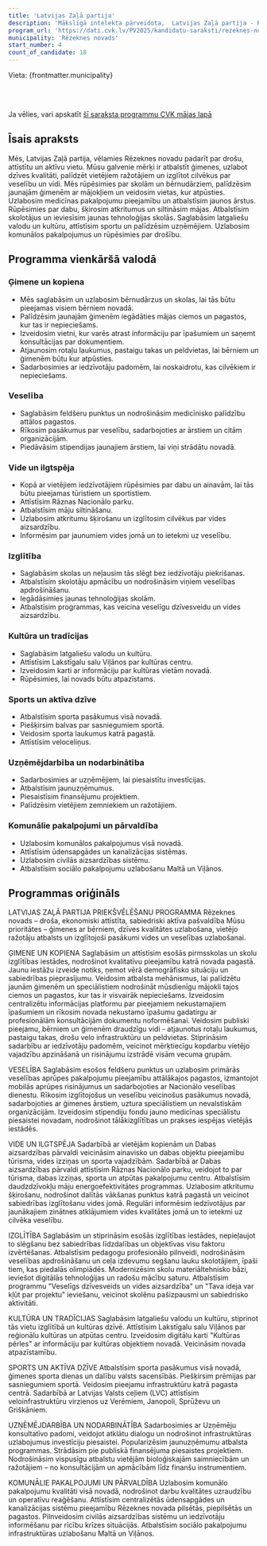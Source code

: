 ```yaml
---
title: 'Latvijas Zaļā partija'
description: 'Mākslīgā intelekta pārveidota,  Latvijas Zaļā partija - Rēzeknes novads programma vienkāršā valodā'
program_url: 'https://dati.cvk.lv/PV2025/kandidatu-saraksti/rezeknes-novads/latvijas-zala-partija'
municipality: 'Rēzeknes novads'
start_number: 4
count_of_candidate: 18
---
```



Vieta: {frontmatter.municipality}<br/>

<Badge text="Ģimenes atbalsts" variant="note" size="small" /> <Badge text="Veselības aprūpes pieejamība" variant="note" size="small" /> <Badge text="Vides aizsardzība un ilgtspēja" variant="note" size="small" /> <Badge text="Izglītības kvalitāte" variant="note" size="small" /> <Badge text="Uzņēmējdarbības atbalsts" variant="note" size="small" />

<br/><br/> 

<Card title='Šis ir mākslīga intelekta ģenerēts apraksts' icon='starlight'>
    Ja vēlies, vari apskatīt <a href={frontmatter.program_url} target='_blank'>šī saraksta programmu CVK mājas lapā</a>
    </Card>

## Īsais apraksts

Mēs, Latvijas Zaļā partija, vēlamies Rēzeknes novadu padarīt par drošu, attīstītu un aktīvu vietu. Mūsu galvenie mērķi ir atbalstīt ģimenes, uzlabot dzīves kvalitāti, palīdzēt vietējiem ražotājiem un izglītot cilvēkus par veselību un vidi. Mēs rūpēsimies par skolām un bērnudārziem, palīdzēsim jaunajām ģimenēm ar mājokļiem un veidosim vietas, kur atpūsties. Uzlabosim medicīnas pakalpojumu pieejamību un atbalstīsim jaunos ārstus. Rūpēsimies par dabu, šķirosim atkritumus un siltināsim mājas. Atbalstīsim skolotājus un ieviesīsim jaunas tehnoloģijas skolās. Saglabāsim latgaliešu valodu un kultūru, attīstīsim sportu un palīdzēsim uzņēmējiem. Uzlabosim komunālos pakalpojumus un rūpēsimies par drošību.

## Programma vienkāršā valodā

### Ģimene un kopiena
*   Mēs saglabāsim un uzlabosim bērnudārzus un skolas, lai tās būtu pieejamas visiem bērniem novadā.
*   Palīdzēsim jaunajām ģimenēm iegādāties mājas ciemos un pagastos, kur tas ir nepieciešams.
*   Izveidosim vietni, kur varēs atrast informāciju par īpašumiem un saņemt konsultācijas par dokumentiem.
*   Atjaunosim rotaļu laukumus, pastaigu takas un peldvietas, lai bērniem un ģimenēm būtu kur atpūsties.
*   Sadarbosimies ar iedzīvotāju padomēm, lai noskaidrotu, kas cilvēkiem ir nepieciešams.

### Veselība
*   Saglabāsim feldšeru punktus un nodrošināsim medicīnisko palīdzību attālos pagastos.
*   Rīkosim pasākumus par veselību, sadarbojoties ar ārstiem un citām organizācijām.
*   Piedāvāsim stipendijas jaunajiem ārstiem, lai viņi strādātu novadā.

### Vide un ilgtspēja
*   Kopā ar vietējiem iedzīvotājiem rūpēsimies par dabu un ainavām, lai tās būtu pieejamas tūristiem un sportistiem.
*   Attīstīsim Rāznas Nacionālo parku.
*   Atbalstīsim māju siltināšanu.
*   Uzlabosim atkritumu šķirošanu un izglītosim cilvēkus par vides aizsardzību.
*   Informēsim par jaunumiem vides jomā un to ietekmi uz veselību.

### Izglītība
*   Saglabāsim skolas un neļausim tās slēgt bez iedzīvotāju piekrišanas.
*   Atbalstīsim skolotāju apmācību un nodrošināsim viņiem veselības apdrošināšanu.
*   Iegādāsimies jaunas tehnoloģijas skolām.
*   Atbalstīsim programmas, kas veicina veselīgu dzīvesveidu un vides aizsardzību.

### Kultūra un tradīcijas
*   Saglabāsim latgaliešu valodu un kultūru.
*   Attīstīsim Lakstīgalu salu Viļānos par kultūras centru.
*   Izveidosim karti ar informāciju par kultūras vietām novadā.
*   Rūpēsimies, lai novads būtu atpazīstams.

### Sports un aktīva dzīve
*   Atbalstīsim sporta pasākumus visā novadā.
*   Piešķirsim balvas par sasniegumiem sportā.
*   Veidosim sporta laukumus katrā pagastā.
*   Attīstīsim veloceliņus.

### Uzņēmējdarbība un nodarbinātība
*   Sadarbosimies ar uzņēmējiem, lai piesaistītu investīcijas.
*   Atbalstīsim jaunuzņēmumus.
*   Piesaistīsim finansējumu projektiem.
*   Palīdzēsim vietējiem zemniekiem un ražotājiem.

### Komunālie pakalpojumi un pārvaldība
*   Uzlabosim komunālos pakalpojumus visā novadā.
*   Attīstīsim ūdensapgādes un kanalizācijas sistēmas.
*   Uzlabosim civilās aizsardzības sistēmu.
*   Atbalstīsim sociālo pakalpojumu uzlabošanu Maltā un Viļānos.

## Programmas oriģināls

LATVIJAS ZAĻĀ PARTIJA
PRIEKŠVĒLĒŠANU PROGRAMMA
Rēzeknes novads – droša, ekonomiski attīstīta, sabiedriski aktīva pašvaldība
Mūsu prioritātes – ģimenes ar bērniem, dzīves kvalitātes uzlabošana, vietējo ražotāju atbalsts un izglītojoši pasākumi vides un veselības uzlabošanai.

ĢIMENE UN KOPIENA
Saglabāsim un attīstīsim esošās pirmsskolas un skolu izglītības iestādes, nodrošinot kvalitatīvu pieejamību katrā novada pagastā. Jaunu iestāžu izveide notiks, ņemot vērā demogrāfisko situāciju un sabiedrības pieprasījumu.
Veidosim atbalsta mehānismus, lai palīdzētu jaunām ģimenēm un speciālistiem nodrošināt mūsdienīgu mājokli tajos ciemos un pagastos, kur tas ir visvairāk nepieciešams.
Izveidosim centralizētu informācijas platformu par pieejamiem nekustamajiem īpašumiem un rīkosim novada nekustamo īpašumu gadatirgu ar profesionālām konsultācijām dokumentu noformēšanai.
Veidosim publiski pieejamu, bērniem un ģimenēm draudzīgu vidi - atjaunotus rotaļu laukumus, pastaigu takas, drošu velo infrastruktūru un peldvietas.
Stiprināsim sadarbību ar iedzīvotāju padomēm, veicinot mērķtiecīgu kopdarbu vietējo vajadzību apzināšanā un risinājumu izstrādē visām vecuma grupām.

VESELĪBA
Saglabāsim esošos feldšeru punktus un uzlabosim primārās veselības aprūpes pakalpojumu pieejamību attālākajos pagastos, izmantojot mobilās aprūpes risinājumus un sadarbojoties ar Nacionālo veselības dienestu.
Rīkosim izglītojošus un veselību veicinošus pasākumus novadā, sadarbojoties ar ģimenes ārstiem, uztura speciālistiem un nevalstiskām organizācijām.
Izveidosim stipendiju fondu jauno medicīnas speciālistu piesaistei novadam, nodrošinot tālākizglītības un prakses iespējas vietējās iestādēs.

VIDE UN ILGTSPĒJA
Sadarbībā ar vietējām kopienām un Dabas aizsardzības pārvaldi veicināsim ainavisko un dabas objektu pieejamību tūrisma, vides izziņas un sporta vajadzībām.
Sadarbībā ar Dabas aizsardzības pārvaldi attīstīsim Rāznas Nacionālo parku, veidojot to par tūrisma, dabas izziņas, sporta un atpūtas pakalpojumu centru.
Atbalstīsim daudzdzīvokļu māju energoefektivitātes programmas.
Uzlabosim atkritumu šķirošanu, nodrošinot dalītās vākšanas punktus katrā pagastā un veicinot sabiedrības izglītošanu vides jomā.
Regulāri informēsim iedzīvotājus par jaunākajiem zinātnes atklājumiem vides kvalitātes jomā un to ietekmi uz cilvēka veselību.

IZGLĪTĪBA
Saglabāsim un stiprināsim esošās izglītības iestādes, nepieļaujot to slēgšanu bez sabiedrības līdzdalības un objektīvas visu faktoru izvērtēšanas.
Atbalstīsim pedagogu profesionālo pilnveidi, nodrošināsim veselības apdrošināšanu un ceļa izdevumu segšanu lauku skolotājiem, īpaši tiem, kas piedalās olimpiādēs.
Modernizēsim skolu materiāltehnisko bāzi, ieviešot digitālās tehnoloģijas un radošu mācību saturu.
Atbalstīsim programmu "Veselīgs dzīvesveids un vides aizsardzība" un "Tava ideja var kļūt par projektu" ieviešanu, veicinot skolēnu pašizpausmi un sabiedrisko aktivitāti.

KULTŪRA UN TRADĪCIJAS
Saglabāsim latgaliešu valodu un kultūru, stiprinot tās vietu izglītībā un kultūras dzīvē.
Attīstīsim Lakstīgalu salu Viļānos par reģionālu kultūras un atpūtas centru.
Izveidosim digitālu karti "Kultūras pērles" ar informāciju par kultūras objektiem novadā.
Veicināsim novada atpazīstamību.

SPORTS UN AKTĪVA DZĪVE
Atbalstīsim sporta pasākumus visā novadā, ģimenes sporta dienas un dalību valsts sacensībās.
Piešķirsim prēmijas par sasniegumiem sportā.
Veidosim pieejamu infrastruktūru katrā pagasta centrā.
Sadarbībā ar Latvijas Valsts ceļiem (LVC) attīstīsim veloinfrastruktūru virzienos uz Verēmiem, Janopoli, Sprūževu un Griškāniem.

UZŅĒMĒJDARBĪBA UN NODARBINĀTĪBA
Sadarbosimies ar Uzņēmēju konsultatīvo padomi, veidojot atklātu dialogu un nodrošinot infrastruktūras uzlabojumus investīciju piesaistei.
Popularizēsim jaunuzņēmumu atbalsta programmas.
Strādāsim pie publiskā finansējuma piesaistes projektiem.
Nodrošināsim vispusīgu atbalstu vietējām bioloģiskajām saimniecībām un ražotājiem – no konsultācijām un apmācībām līdz finanšu instrumentiem.

KOMUNĀLIE PAKALPOJUMI UN PĀRVALDĪBA
Uzlabosim komunālo pakalpojumu kvalitāti visā novadā, nodrošinot darbu kvalitātes uzraudzību un operatīvu reaģēšanu.
Attīstīsim centralizētās ūdensapgādes un kanalizācijas sistēmu pieejamību Rēzeknes novada pilsētās, piepilsētās un pagastos.
Pilnveidosim civilās aizsardzības sistēmu un iedzīvotāju informēšanu par rīcību krīzes situācijās.
Atbalstīsim sociālo pakalpojumu infrastruktūras uzlabošanu Maltā un Viļānos.
